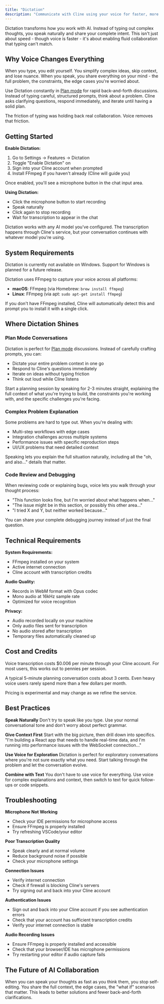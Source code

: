 ```yaml
---
title: "Dictation"
description: "Communicate with Cline using your voice for faster, more natural AI collaboration"
---
```


Dictation transforms how you work with AI. Instead of typing out complex thoughts, you speak naturally and share your complete intent. This isn't just about speed - though voice is faster - it's about enabling fluid collaboration that typing can't match.

## Why Voice Changes Everything

When you type, you edit yourself. You simplify complex ideas, skip context, and lose nuance. When you speak, you share everything on your mind - the full problem, the constraints, the edge cases you're worried about.

Use Dictation constantly in [Plan mode](/features/plan-and-act) for rapid back-and-forth discussions. Instead of typing careful, structured prompts, think about a problem. Cline asks clarifying questions, respond immediately, and iterate until having a solid plan.

The friction of typing was holding back real collaboration. Voice removes that friction.

## Getting Started

**Enable Dictation:**
1. Go to Settings → Features → Dictation
2. Toggle "Enable Dictation" on
3. Sign into your Cline account when prompted
4. Install FFmpeg if you haven't already (Cline will guide you)

Once enabled, you'll see a microphone button in the chat input area.

**Using Dictation:**
- Click the microphone button to start recording
- Speak naturally
- Click again to stop recording
- Wait for transcription to appear in the chat

<Tip>
Dictation works with any AI model you've configured. The transcription happens through Cline's service, but your conversation continues with whatever model you're using.
</Tip>

## System Requirements

<Note>
Dictation is currently not available on Windows. Support for Windows is planned for a future release.
</Note>

Dictation uses FFmpeg to capture your voice across all platforms:

- **macOS**: FFmpeg (via Homebrew: `brew install ffmpeg`)
- **Linux**: FFmpeg (via apt: `sudo apt-get install ffmpeg`)

If you don't have FFmpeg installed, Cline will automatically detect this and prompt you to install it with a single click.

## Where Dictation Shines

### Plan Mode Conversations

Dictation is perfect for [Plan mode](/features/plan-and-act) discussions. Instead of carefully crafting prompts, you can:

- Dictate your entire problem context in one go
- Respond to Cline's questions immediately
- Iterate on ideas without typing friction
- Think out loud while Cline listens

Start a planning session by speaking for 2-3 minutes straight, explaining the full context of what you're trying to build, the constraints you're working with, and the specific challenges you're facing.

### Complex Problem Explanation

Some problems are hard to type out. When you're dealing with:
- Multi-step workflows with edge cases
- Integration challenges across multiple systems  
- Performance issues with specific reproduction steps
- UI/UX problems that need detailed context

Speaking lets you explain the full situation naturally, including all the "oh, and also..." details that matter.

### Code Review and Debugging

When reviewing code or explaining bugs, voice lets you walk through your thought process:
- "This function looks fine, but I'm worried about what happens when..."
- "The issue might be in this section, or possibly this other area..."
- "I tried X and Y, but neither worked because..."

You can share your complete debugging journey instead of just the final question.

## Technical Requirements

**System Requirements:**
- FFmpeg installed on your system
- Active internet connection
- Cline account with transcription credits

**Audio Quality:**
- Records in WebM format with Opus codec
- Mono audio at 16kHz sample rate
- Optimized for voice recognition

**Privacy:**
- Audio recorded locally on your machine
- Only audio files sent for transcription
- No audio stored after transcription
- Temporary files automatically cleaned up

## Cost and Credits

Voice transcription costs $0.006 per minute through your Cline account. For most users, this works out to pennies per session.

A typical 5-minute planning conversation costs about 3 cents. Even heavy voice users rarely spend more than a few dollars per month.

<Note>
Pricing is experimental and may change as we refine the service.
</Note>

## Best Practices

**Speak Naturally**
Don't try to speak like you type. Use your normal conversational tone and don't worry about perfect grammar.

**Give Context First**
Start with the big picture, then drill down into specifics. "I'm building a React app that needs to handle real-time data, and I'm running into performance issues with the WebSocket connection..."

**Use Voice for Exploration**
Dictation is perfect for exploratory conversations where you're not sure exactly what you need. Start talking through the problem and let the conversation evolve.

**Combine with Text**
You don't have to use voice for everything. Use voice for complex explanations and context, then switch to text for quick follow-ups or code snippets.

## Troubleshooting

**Microphone Not Working**
- Check your IDE permissions for microphone access
- Ensure FFmpeg is properly installed
- Try refreshing VSCode/your editor

**Poor Transcription Quality**
- Speak clearly and at normal volume
- Reduce background noise if possible
- Check your microphone settings

**Connection Issues**
- Verify internet connection
- Check if firewall is blocking Cline's servers
- Try signing out and back into your Cline account

**Authentication Issues**
- Sign out and back into your Cline account if you see authentication errors
- Check that your account has sufficient transcription credits
- Verify your internet connection is stable

**Audio Recording Issues**
- Ensure FFmpeg is properly installed and accessible
- Check that your browser/IDE has microphone permissions
- Try restarting your editor if audio capture fails

## The Future of AI Collaboration

When you can speak your thoughts as fast as you think them, you stop self-editing. You share the full context, the edge cases, the "what if" scenarios that matter. This leads to better solutions and fewer back-and-forth clarifications.
